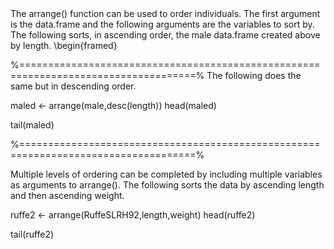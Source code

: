 
\frametitle{\texttt{Arrange} Example}
The arrange() function can be used to order individuals. The first argument is the data.frame and the following arguments are the variables to sort by. The following sorts, in ascending order, the male data.frame created above by length.
\begin{framed}
\begin{verbatim}
malea <- arrange(male,length)
head(malea)
tail(malea)
\end{verbatim}

%====================================================================================%
The following does the same but in descending order.


maled <- arrange(male,desc(length))
head(maled)

tail(maled)

%====================================================================================%

Multiple levels of ordering can be completed by including multiple variables as arguments to arrange(). The following sorts the data by ascending length and then ascending weight.


ruffe2 <- arrange(RuffeSLRH92,length,weight)
head(ruffe2)

tail(ruffe2)
